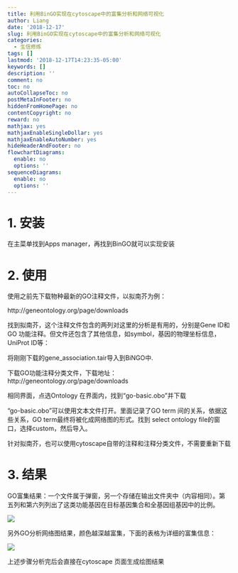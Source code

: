 ```yaml
---
title: 利用BinGO实现在cytoscape中的富集分析和网络可视化
author: Liang
date: '2018-12-17'
slug: 利用BinGO实现在cytoscape中的富集分析和网络可视化
categories:
  - 生信修炼
tags: []
lastmod: '2018-12-17T14:23:35-05:00'
keywords: []
description: ''
comment: no
toc: no
autoCollapseToc: no
postMetaInFooter: no
hiddenFromHomePage: no
contentCopyright: no
reward: no
mathjax: yes
mathjaxEnableSingleDollar: yes
mathjaxEnableAutoNumber: yes
hideHeaderAndFooter: no
flowchartDiagrams:
  enable: no
  options: ''
sequenceDiagrams:
  enable: no
  options: ''
---
```


# 1. 安装

在主菜单找到Apps manager，再找到BinGO就可以实现安装

# 2. 使用

使用之前先下载物种最新的GO注释文件，以拟南芥为例：

http://geneontology.org/page/downloads

找到拟南芥，这个注释文件包含的两列对这里的分析是有用的，分别是Gene ID和GO 功能注释。但文件还包含了其他信息，如symbol，基因的物理坐标信息，UniProt ID等：

将刚刚下载的gene_association.tair导入到BiNGO中.

下载GO功能注释分类文件，下载地址：http://geneontology.org/page/downloads  

相同界面，点选Ontology 在界面内，找到“go-basic.obo”并下载

“go-basic.obo”可以使用文本文件打开。里面记录了GO term 间的关系，依据这些关系，GO term最终将被化成网络图的形式。找到 select ontology file的窗口，选择custom，然后导入。


针对拟南芥，也可以使用cytoscape自带的注释和注释分类文件，不需要重新下载

# 3. 结果

GO富集结果：一个文件属于弹窗，另一个存储在输出文件夹中（内容相同）。第五列和第六列列出了这类功能基因在目标基因集合和全基因组基因中的比例。

![](http://www.omicsclass.com/image/show/attachments-2018-08-QmUxjpMa5b619b0a7ebc1.jpg)

另外GO分析网络图结果，颜色越深越富集，下面的表格为详细的富集信息：

![](http://www.omicsclass.com/image/show/attachments-2018-08-6qQxncHC5b619b5ca5061.jpg)

上述步骤分析完后会直接在cytoscape 页面生成绘图结果










